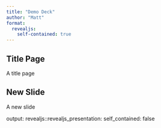 ```yaml
---
title: "Demo Deck"
author: "Matt"
format: 
  revealjs:
    self-contained: true
---
```


## Title Page

A title page

## New Slide

A new slide

output:
  revealjs::revealjs_presentation:
    self_contained: false
